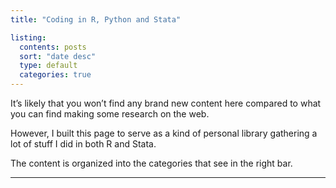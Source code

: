 ```yaml
---
title: "Coding in R, Python and Stata"

listing:
  contents: posts
  sort: "date desc"
  type: default
  categories: true
---
```


It's likely that you won't find any brand new content here compared to what you can find making some research on the web.

However, I built this page to serve as a kind of personal library gathering a lot of stuff I did in both R and Stata.

The content is organized into the categories that see in the right bar.

---

::: {#sample-listings}
:::